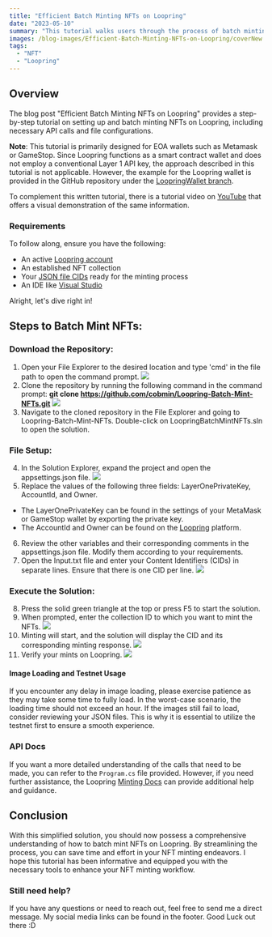 ```yaml
---
title: "Efficient Batch Minting NFTs on Loopring"
date: "2023-05-10"
summary: "This tutorial walks users through the process of batch minting NFTs on Loopring, starting from setting up the environment and downloading the necessary repository to configuring files and executing the solution. It provides detailed instructions for EOA wallets and includes a GitHub repository and YouTube video for additional guidance. The post emphasizes the importance of testing on testnet and offers resources for further assistance with API calls and minting documentation."
images: /blog-images/Efficient-Batch-Minting-NFTs-on-Loopring/coverNew.jpg
tags:
  - "NFT"
  - "Loopring"
---
```


## Overview

The blog post "Efficient Batch Minting NFTs on Loopring" provides a step-by-step tutorial on setting up and batch minting NFTs on Loopring, including necessary API calls and file configurations.

**Note**: This tutorial is primarily designed for EOA wallets such as Metamask or GameStop. Since Loopring functions as a smart contract wallet and does not employ a conventional Layer 1 API key, the approach described in this tutorial is not applicable. However, the example for the Loopring wallet is provided in the GitHub repository under the [LoopringWallet branch](https://github.com/cobmin/Loopring-Batch-Mint-NFTs/tree/LoopringWallet).

To complement this written tutorial, there is a tutorial video on [YouTube](https://youtu.be/NsUHpT_mm7M) that offers a visual demonstration of the same information.

### Requirements

To follow along, ensure you have the following:

- An active [Loopring account](https://loopring.io/#/)
- An established NFT collection
- Your [JSON file CIDs](https://docs.ipfs.tech/concepts/content-addressing/) ready for the minting process
- An IDE like [Visual Studio](https://visualstudio.microsoft.com/downloads/)

Alright, let's dive right in!

## Steps to Batch Mint NFTs:

### Download the Repository:

1. Open your File Explorer to the desired location and type 'cmd' in the file path to open the command prompt.
   ![](/blog-images/Efficient-Batch-Minting-NFTs-on-Loopring/FilePath.gif)
2. Clone the repository by running the following command in the command prompt: **git clone https://github.com/cobmin/Loopring-Batch-Mint-NFTs.git**
   ![](/blog-images/Efficient-Batch-Minting-NFTs-on-Loopring/CommandPrompt.gif)
3. Navigate to the cloned repository in the File Explorer and going to Loopring-Batch-Mint-NFTs. Double-click on LoopringBatchMintNFTs.sln to open the solution.

### File Setup:

4. In the Solution Explorer, expand the project and open the appsettings.json file.
   ![](/blog-images/Efficient-Batch-Minting-NFTs-on-Loopring/SolutionExplorer.jpg)
5. Replace the values of the following three fields: LayerOnePrivateKey, AccountId, and Owner.

- The LayerOnePrivateKey can be found in the settings of your MetaMask or GameStop wallet by exporting the private key.
- The AccountId and Owner can be found on the [Loopring](https://loopring.io/#/) platform.

6. Review the other variables and their corresponding comments in the appsettings.json file. Modify them according to your requirements.
7. Open the Input.txt file and enter your Content Identifiers (CIDs) in separate lines. Ensure that there is one CID per line.
   ![](/blog-images/Efficient-Batch-Minting-NFTs-on-Loopring/Input.jpg)

### Execute the Solution:

8. Press the solid green triangle at the top or press F5 to start the solution.
9. When prompted, enter the collection ID to which you want to mint the NFTs.
   ![](/blog-images/Efficient-Batch-Minting-NFTs-on-Loopring/CollectionId.jpg)
10. Minting will start, and the solution will display the CID and its corresponding minting response.
    ![](/blog-images/Efficient-Batch-Minting-NFTs-on-Loopring/MintResponse.jpg)
11. Verify your mints on Loopring.
    ![](/blog-images/Efficient-Batch-Minting-NFTs-on-Loopring/CollectionMints.jpg)

#### Image Loading and Testnet Usage

If you encounter any delay in image loading, please exercise patience as they may take some time to fully load. In the worst-case scenario, the loading time should not exceed an hour. If the images still fail to load, consider reviewing your JSON files. This is why it is essential to utilize the testnet first to ensure a smooth experience.

### API Docs

If you want a more detailed understanding of the calls that need to be made, you can refer to the `Program.cs` file provided. However, if you need further assistance, the Loopring [Minting Docs](https://docs-protocol.loopring.io/counterfactual-nft/api-references/mint-nft) can provide additional help and guidance.

## Conclusion

With this simplified solution, you should now possess a comprehensive understanding of how to batch mint NFTs on Loopring. By streamlining the process, you can save time and effort in your NFT minting endeavors. I hope this tutorial has been informative and equipped you with the necessary tools to enhance your NFT minting workflow.

### Still need help?

If you have any questions or need to reach out, feel free to send me a direct message. My social media links can be found in the footer. Good Luck out there :D
